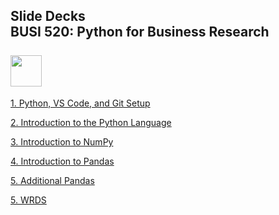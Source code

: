 ## Slide Decks<br>BUSI 520: Python for Business Research<br><br>![](RiceBusiness-transparent-logo-sm.png){height="50"}<br>


[1. Python, VS Code, and Git Setup](00-setup.html){target="_blank"}

[2. Introduction to the Python Language](01-Introduction_to_Python.slides.html){target="_blank"}

[3. Introduction to NumPy](02-Introduction_to_NumPy.slides.html){target="_blank"}

[4. Introduction to Pandas](03-Introduction_to_Pandas.slides.html){target="_blank"}

[5. Additional Pandas](04-Additional_Pandas.slides.html){target="_blank"}

[5. WRDS](04-WRDS.slides.html){target="_blank"}
